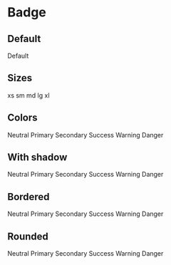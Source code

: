 
# Badge

## Default
<Spacer />
<Badge >Default</Badge>

## Sizes
<Spacer height={2}></Spacer>
<Badge size="xs">xs</Badge>
<Badge size="sm">sm</Badge>
<Badge size="md">md</Badge>
<Badge size="lg">lg</Badge>
<Badge size="xl">xl</Badge>

## Colors
<Spacer height={2}></Spacer>

<Badge color="neutral">Neutral</Badge>
<Badge color="primary">Primary</Badge>
<Badge color="secondary">Secondary</Badge>
<Badge color="success">Success</Badge>
<Badge color="warning">Warning</Badge>
<Badge color="danger">Danger</Badge>

## With shadow
<Spacer height={2}></Spacer>
<Badge color="neutral" variant="shadow">Neutral</Badge>
<Badge color="primary" variant="shadow">Primary</Badge>
<Badge color="secondary" variant="shadow">Secondary</Badge>
<Badge color="success" variant="shadow">Success</Badge>
<Badge color="warning" variant="shadow">Warning</Badge>
<Badge color="danger" variant="shadow">Danger</Badge>

## Bordered
<Spacer height={2}></Spacer>
<Badge color="neutral" variant="bordered">Neutral</Badge>
<Badge color="primary" variant="bordered">Primary</Badge>
<Badge color="secondary" variant="bordered">Secondary</Badge>
<Badge color="success" variant="bordered">Success</Badge>
<Badge color="warning" variant="bordered">Warning</Badge>
<Badge color="danger" variant="bordered">Danger</Badge>

## Rounded
<Spacer height={2}></Spacer>
<Badge color="neutral" radius="full">Neutral</Badge>
<Badge color="primary" radius="full">Primary</Badge>
<Badge color="secondary" radius="full">Secondary</Badge>
<Badge color="success" radius="full">Success</Badge>
<Badge color="warning" radius="full">Warning</Badge>
<Badge color="danger" radius="full">Danger</Badge>